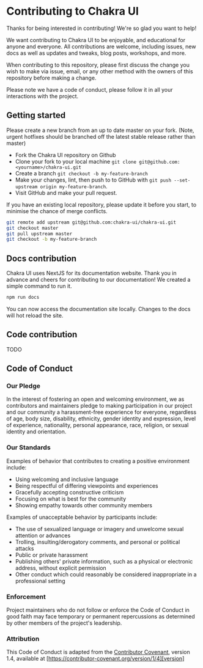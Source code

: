 

<SEO
  title="Contributing to Chakra UI"
  description="Thanks for being interested in contributing! We want contributing to Chakra UI to be enjoyable, and educational for anyone
and everyone. All contributions are welcome, including issues, new docs as well
as updates and tweaks, blog posts, workshops, and more"
/>

# Contributing to Chakra UI

Thanks for being interested in contributing! We're so glad you want to help!

We want contributing to Chakra UI to be enjoyable, and educational for anyone
and everyone. All contributions are welcome, including issues, new docs as well
as updates and tweaks, blog posts, workshops, and more.

When contributing to this repository, please first discuss the change you wish
to make via issue, email, or any other method with the owners of this repository
before making a change.

Please note we have a code of conduct, please follow it in all your interactions
with the project.

## Getting started

Please create a new branch from an up to date master on your fork. (Note, urgent
hotfixes should be branched off the latest stable release rather than master)

- Fork the Chakra UI repository on Github
- Clone your fork to your local machine
  `git clone git@github.com:<yourname>/chakra-ui.git`
- Create a branch `git checkout -b my-feature-branch`
- Make your changes, lint, then push to to GitHub with
  `git push --set-upstream origin my-feature-branch`.
- Visit GitHub and make your pull request.

If you have an existing local repository, please update it before you start, to
minimise the chance of merge conflicts.

```sh
git remote add upstream git@github.com:chakra-ui/chakra-ui.git
git checkout master
git pull upstream master
git checkout -b my-feature-branch
```

## Docs contribution

Chakra UI uses NextJS for its documentation website. Thank you in advance and
cheers for contributing to our documentation! We created a simple command to run
it.

```sh
npm run docs
```

You can now access the documentation site locally. Changes to the docs will hot
reload the site.

## Code contribution

TODO

## Code of Conduct

### Our Pledge

In the interest of fostering an open and welcoming environment, we as
contributors and maintainers pledge to making participation in our project and
our community a harassment-free experience for everyone, regardless of age, body
size, disability, ethnicity, gender identity and expression, level of
experience, nationality, personal appearance, race, religion, or sexual identity
and orientation.

### Our Standards

Examples of behavior that contributes to creating a positive environment
include:

- Using welcoming and inclusive language
- Being respectful of differing viewpoints and experiences
- Gracefully accepting constructive criticism
- Focusing on what is best for the community
- Showing empathy towards other community members

Examples of unacceptable behavior by participants include:

- The use of sexualized language or imagery and unwelcome sexual attention or
  advances
- Trolling, insulting/derogatory comments, and personal or political attacks
- Public or private harassment
- Publishing others' private information, such as a physical or electronic
  address, without explicit permission
- Other conduct which could reasonably be considered inappropriate in a
  professional setting

### Enforcement

Project maintainers who do not follow or enforce the Code of Conduct in good
faith may face temporary or permanent repercussions as determined by other
members of the project's leadership.

### Attribution

This Code of Conduct is adapted from the [Contributor Covenant][homepage],
version 1.4, available at
[https://contributor-covenant.org/version/1/4][version]

[homepage]: https://contributor-covenant.org
[version]: https://contributor-covenant.org/version/1/4/
